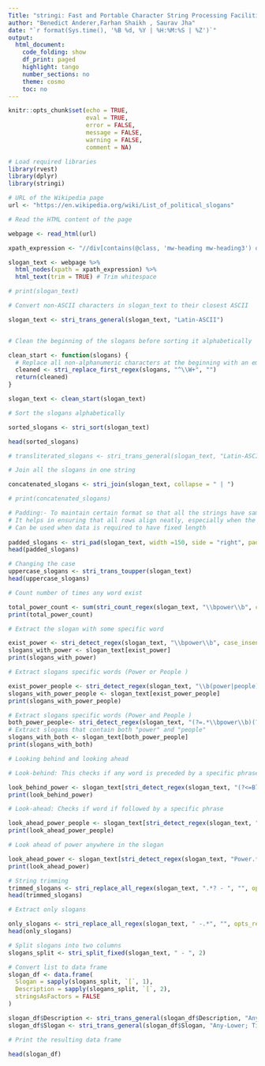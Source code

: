 ```yaml
---
Title: "stringi: Fast and Portable Character String Processing Facilities"
author: "Benedict Anderer,Farhan Shaikh , Saurav Jha"
date: "`r format(Sys.time(), '%B %d, %Y | %H:%M:%S | %Z')`"
output:
  html_document:
    code_folding: show
    df_print: paged
    highlight: tango
    number_sections: no
    theme: cosmo
    toc: no
---
```


<style>
div.answer {background-color:#f3f0ff; border-radius: 5px; padding: 20px;} 
div.comment {background-color:#F0F6FF; border-radius: 5px; padding: 20px;}
</style> 

```r
knitr::opts_chunk$set(echo = TRUE,
                      eval = TRUE,
                      error = FALSE,
                      message = FALSE,
                      warning = FALSE,
                      comment = NA)
``` 


```r
# Load required libraries
library(rvest)
library(dplyr)
library(stringi) 
``` 


```r

# URL of the Wikipedia page
url <- "https://en.wikipedia.org/wiki/List_of_political_slogans"

# Read the HTML content of the page

webpage <- read_html(url)  

xpath_expression <- "//div[contains(@class, 'mw-heading mw-heading3') or contains(@class, 'mw-heading mw-heading4')]/following-sibling::ul[1]/li"

slogan_text <- webpage %>%
  html_nodes(xpath = xpath_expression) %>%
  html_text(trim = TRUE) # Trim whitespace  

# print(slogan_text)  

# Convert non-ASCII characters in slogan_text to their closest ASCII 

slogan_text <- stri_trans_general(slogan_text, "Latin-ASCII")


# Clean the beginning of the slogans before sorting it alphabetically 

clean_start <- function(slogans) {
  # Replace all non-alphanumeric characters at the beginning with an empty string
  cleaned <- stri_replace_first_regex(slogans, "^\\W+", "")
  return(cleaned)
}

slogan_text <- clean_start(slogan_text)

# Sort the slogans alphabetically  

sorted_slogans <- stri_sort(slogan_text) 

head(sorted_slogans)

# transliterated_slogans <- stri_trans_general(slogan_text, "Latin-ASCII")

```  


```r

# Join all the slogans in one string    

concatenated_slogans <- stri_join(slogan_text, collapse = " | ")

# print(concatenated_slogans)

```  


```r

# Padding:- To maintain certain format so that all the strings have same width 
# It helps in ensuring that all rows align neatly, especially when the length of the text in each row varies
# Can be used when data is required to have fixed length 
 
padded_slogans <- stri_pad(slogan_text, width =150, side = "right", pad = " ")
head(padded_slogans)  
```   



```r
# Changing the case  
uppercase_slogans <- stri_trans_toupper(slogan_text)
head(uppercase_slogans)

```   

```r

# Count number of times any word exist   

total_power_count <- sum(stri_count_regex(slogan_text, "\\bpower\\b", case_insensitive = TRUE))
print(total_power_count) 

```   


```r
# Extract the slogan with some specific word  

exist_power <- stri_detect_regex(slogan_text, "\\bpower\\b", case_insensitive = TRUE) 
slogans_with_power <- slogan_text[exist_power] 
print(slogans_with_power)

```   

```r

# Extract slogans specific words (Power or People )

exist_power_people <- stri_detect_regex(slogan_text, "\\b(power|people)\\b", case_insensitive = TRUE)
slogans_with_power_people <- slogan_text[exist_power_people] 
print(slogans_with_power_people)

```  

```r

# Extract slogans specific words (Power and People ) 
both_power_people<- stri_detect_regex(slogan_text, "(?=.*\\bpower\\b)(?=.*\\bpeople\\b)", case_insensitive = TRUE) 
# Extract slogans that contain both "power" and "people"
slogans_with_both <- slogan_text[both_power_people]
print(slogans_with_both)  

```  

```r
# Looking behind and looking ahead 

# Look-behind: This checks if any word is preceded by a specific phrase   

look_behind_power <- slogan_text[stri_detect_regex(slogan_text, "(?<=Black )power")] 
print(look_behind_power)

```   

```r

# Look-ahead: Checks if word if followed by a specific phrase  

look_ahead_power_people <- slogan_text[stri_detect_regex(slogan_text, "Power(?= to the people)")]
print(look_ahead_power_people)

# Look ahead of power anywhere in the slogan 

look_ahead_power <- slogan_text[stri_detect_regex(slogan_text, "Power.*?people")]
print(look_ahead_power)
``` 

```r
# String trimming 
trimmed_slogans <- stri_replace_all_regex(slogan_text, ".*? - ", "", opts_regex = stri_opts_regex(case_insensitive = TRUE))
head(trimmed_slogans)
```   


```r

# Extract only slogans  

only_slogans <- stri_replace_all_regex(slogan_text, " -.*", "", opts_regex = stri_opts_regex(case_insensitive = TRUE))
head(only_slogans)

```   

```r
# Split slogans into two columns
slogans_split <- stri_split_fixed(slogan_text, " - ", 2)

# Convert list to data frame
slogan_df <- data.frame(
  Slogan = sapply(slogans_split, `[`, 1),
  Description = sapply(slogans_split, `[`, 2),
  stringsAsFactors = FALSE
)

slogan_df$Description <- stri_trans_general(slogan_df$Description, "Any-Lower; Title")
slogan_df$Slogan <- stri_trans_general(slogan_df$Slogan, "Any-Lower; Title")

# Print the resulting data frame 

head(slogan_df)

```   